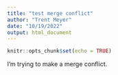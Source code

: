 ```yaml
---
title: "test merge conflict"
author: "Trent Meyer"
date: "10/19/2022"
output: html_document
---
```


```r
knitr::opts_chunk$set(echo = TRUE)
```

I'm trying to make a merge conflict.
